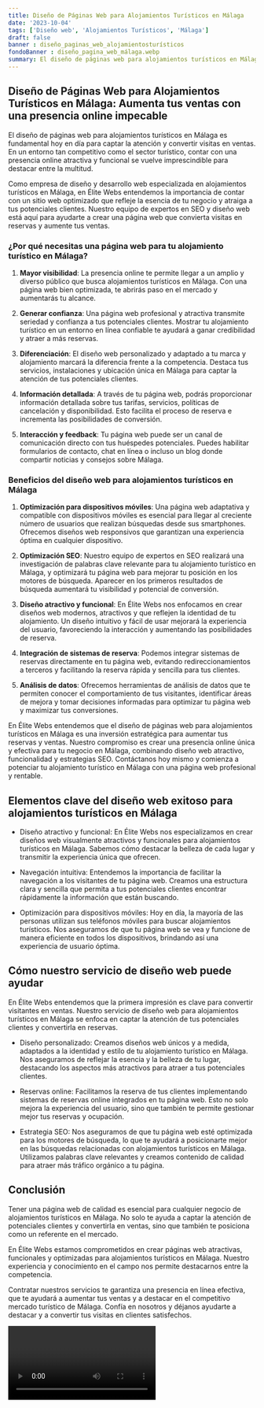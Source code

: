 ```yaml
---
title: Diseño de Páginas Web para Alojamientos Turísticos en Málaga
date: '2023-10-04'
tags: ['Diseño web', 'Alojamientos Turísticos', 'Málaga']
draft: false
banner : diseño_paginas_web_alojamientosturísticos
fondoBanner : diseño_pagina_web_málaga.webp
summary: El diseño de páginas web para alojamientos turísticos en Málaga es fundamental hoy en día para captar la atención y convertir visitas en ventas. En un entorno tan competitivo como el sector turístico, contar con una presencia online atractiva y funcional se vuelve imprescindible para destacar entre la multitud.
---
```


## **Diseño de Páginas Web para Alojamientos Turísticos en Málaga: Aumenta tus ventas con una presencia online impecable**

El diseño de páginas web para alojamientos turísticos en Málaga es fundamental hoy en día para captar la atención y convertir visitas en ventas. En un entorno tan competitivo como el sector turístico, contar con una presencia online atractiva y funcional se vuelve imprescindible para destacar entre la multitud.

Como empresa de diseño y desarrollo web especializada en alojamientos turísticos en Málaga, en Élite Webs entendemos la importancia de contar con un sitio web optimizado que refleje la esencia de tu negocio y atraiga a tus potenciales clientes. Nuestro equipo de expertos en SEO y diseño web está aquí para ayudarte a crear una página web que convierta visitas en reservas y aumente tus ventas.

### **¿Por qué necesitas una página web para tu alojamiento turístico en Málaga?**

1. **Mayor visibilidad**: La presencia online te permite llegar a un amplio y diverso público que busca alojamientos turísticos en Málaga. Con una página web bien optimizada, te abrirás paso en el mercado y aumentarás tu alcance.

2. **Generar confianza**: Una página web profesional y atractiva transmite seriedad y confianza a tus potenciales clientes. Mostrar tu alojamiento turístico en un entorno en línea confiable te ayudará a ganar credibilidad y atraer a más reservas.

3. **Diferenciación**: El diseño web personalizado y adaptado a tu marca y alojamiento marcará la diferencia frente a la competencia. Destaca tus servicios, instalaciones y ubicación única en Málaga para captar la atención de tus potenciales clientes.

4. **Información detallada**: A través de tu página web, podrás proporcionar información detallada sobre tus tarifas, servicios, políticas de cancelación y disponibilidad. Esto facilita el proceso de reserva e incrementa las posibilidades de conversión.

5. **Interacción y feedback**: Tu página web puede ser un canal de comunicación directo con tus huéspedes potenciales. Puedes habilitar formularios de contacto, chat en línea o incluso un blog donde compartir noticias y consejos sobre Málaga.

### **Beneficios del diseño web para alojamientos turísticos en Málaga**

1. **Optimización para dispositivos móviles**: Una página web adaptativa y compatible con dispositivos móviles es esencial para llegar al creciente número de usuarios que realizan búsquedas desde sus smartphones. Ofrecemos diseños web responsivos que garantizan una experiencia óptima en cualquier dispositivo.

2. **Optimización SEO**: Nuestro equipo de expertos en SEO realizará una investigación de palabras clave relevante para tu alojamiento turístico en Málaga, y optimizará tu página web para mejorar tu posición en los motores de búsqueda. Aparecer en los primeros resultados de búsqueda aumentará tu visibilidad y potencial de conversión.

3. **Diseño atractivo y funcional**: En Élite Webs nos enfocamos en crear diseños web modernos, atractivos y que reflejen la identidad de tu alojamiento. Un diseño intuitivo y fácil de usar mejorará la experiencia del usuario, favoreciendo la interacción y aumentando las posibilidades de reserva.

4. **Integración de sistemas de reserva**: Podemos integrar sistemas de reservas directamente en tu página web, evitando redireccionamientos a terceros y facilitando la reserva rápida y sencilla para tus clientes.

5. **Análisis de datos**: Ofrecemos herramientas de análisis de datos que te permiten conocer el comportamiento de tus visitantes, identificar áreas de mejora y tomar decisiones informadas para optimizar tu página web y maximizar tus conversiones.

En Élite Webs entendemos que el diseño de páginas web para alojamientos turísticos en Málaga es una inversión estratégica para aumentar tus reservas y ventas. Nuestro compromiso es crear una presencia online única y efectiva para tu negocio en Málaga, combinando diseño web atractivo, funcionalidad y estrategias SEO. Contáctanos hoy mismo y comienza a potenciar tu alojamiento turístico en Málaga con una página web profesional y rentable.

<GifSeo />

<Cta />

## Elementos clave del diseño web exitoso para alojamientos turísticos en Málaga

- Diseño atractivo y funcional: En Élite Webs nos especializamos en crear diseños web visualmente atractivos y funcionales para alojamientos turísticos en Málaga. Sabemos cómo destacar la belleza de cada lugar y transmitir la experiencia única que ofrecen.

- Navegación intuitiva: Entendemos la importancia de facilitar la navegación a los visitantes de tu página web. Creamos una estructura clara y sencilla que permita a tus potenciales clientes encontrar rápidamente la información que están buscando.

- Optimización para dispositivos móviles: Hoy en día, la mayoría de las personas utilizan sus teléfonos móviles para buscar alojamientos turísticos. Nos aseguramos de que tu página web se vea y funcione de manera eficiente en todos los dispositivos, brindando así una experiencia de usuario óptima.

## Cómo nuestro servicio de diseño web puede ayudar

En Élite Webs entendemos que la primera impresión es clave para convertir visitantes en ventas. Nuestro servicio de diseño web para alojamientos turísticos en Málaga se enfoca en captar la atención de tus potenciales clientes y convertirla en reservas.

- Diseño personalizado: Creamos diseños web únicos y a medida, adaptados a la identidad y estilo de tu alojamiento turístico en Málaga. Nos aseguramos de reflejar la esencia y la belleza de tu lugar, destacando los aspectos más atractivos para atraer a tus potenciales clientes.

- Reservas online: Facilitamos la reserva de tus clientes implementando sistemas de reservas online integrados en tu página web. Esto no solo mejora la experiencia del usuario, sino que también te permite gestionar mejor tus reservas y ocupación.

- Estrategia SEO: Nos aseguramos de que tu página web esté optimizada para los motores de búsqueda, lo que te ayudará a posicionarte mejor en las búsquedas relacionadas con alojamientos turísticos en Málaga. Utilizamos palabras clave relevantes y creamos contenido de calidad para atraer más tráfico orgánico a tu página.

## Conclusión

Tener una página web de calidad es esencial para cualquier negocio de alojamientos turísticos en Málaga. No solo te ayuda a captar la atención de potenciales clientes y convertirla en ventas, sino que también te posiciona como un referente en el mercado.

En Élite Webs estamos comprometidos en crear páginas web atractivas, funcionales y optimizadas para alojamientos turísticos en Málaga. Nuestro experiencia y conocimiento en el campo nos permite destacarnos entre la competencia.

Contratar nuestros servicios te garantiza una presencia en línea efectiva, que te ayudará a aumentar tus ventas y a destacar en el competitivo mercado turístico de Málaga. Confía en nosotros y déjanos ayudarte a destacar y a convertir tus visitas en clientes satisfechos.

<Video />

<CtaBot job='Alojamientos Turísticos' city='Málaga'/>

<Gmaps query='Málaga+españa+maps' />